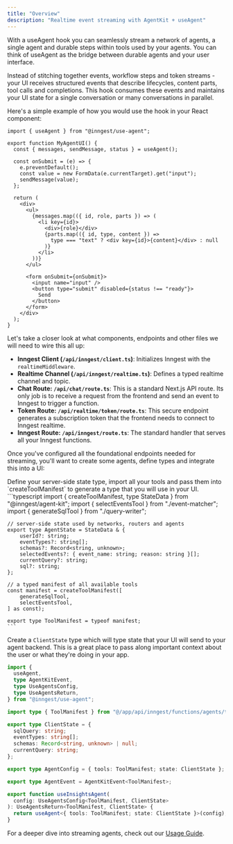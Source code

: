 ```yaml
---
title: "Overview"
description: "Realtime event streaming with AgentKit + useAgent"
---
```


With a useAgent hook you can seamlessly stream a network of agents, a single agent and durable steps within tools used by your agents. You can think of useAgent as the bridge between durable agents and your user interface.

Instead of stitching together events, workflow steps and token streams - your UI receives structured events that describe lifecycles, content parts, tool calls and completions. This hook consumes these events and maintains your UI state for a single conversation or many conversations in parallel.

Here's a simple example of how you would use the hook in your React component:

```tsx
import { useAgent } from "@inngest/use-agent";

export function MyAgentUI() {
  const { messages, sendMessage, status } = useAgent();

  const onSubmit = (e) => {
    e.preventDefault();
    const value = new FormData(e.currentTarget).get("input");
    sendMessage(value);
  };

  return (
    <div>
      <ul>
        {messages.map(({ id, role, parts }) => (
          <li key={id}>
            <div>{role}</div>
            {parts.map(({ id, type, content }) =>
              type === "text" ? <div key={id}>{content}</div> : null
            )}
          </li>
        ))}
      </ul>

      <form onSubmit={onSubmit}>
        <input name="input" />
        <button type="submit" disabled={status !== "ready"}>
          Send
        </button>
      </form>
    </div>
  );
}
```

Let's take a closer look at what components, endpoints and other files we will need to wire this all up:

- **Inngest Client (`/api/inngest/client.ts`)**: Initializes Inngest with the `realtimeMiddleware`.
- **Realtime Channel (`/api/inngest/realtime.ts`)**: Defines a typed realtime channel and topic.
- **Chat Route: `/api/chat/route.ts`**: This is a standard Next.js API route. Its only job is to receive a request from the frontend and send an event to Inngest to trigger a function.
- **Token Route: `/api/realtime/token/route.ts`**: This secure endpoint generates a subscription token that the frontend needs to connect to Inngest realtime.
- **Inngest Route: `/api/inngest/route.ts`**: The standard handler that serves all your Inngest functions.

Once you've configured all the foundational endpoints needed for streaming, you'll want to create some agents, define types and integrate this into a UI:

<Steps>
  <Step title="Define server-side types">
    Define your server-side state type, import all your tools and pass them into `createToolManifest` to generate a type that you will use in your UI.
    ```typescript
    import { createToolManifest, type StateData } from "@inngest/agent-kit";
    import { selectEventsTool } from "./event-matcher";
    import { generateSqlTool } from "./query-writer";

    // server-side state used by networks, routers and agents
    export type AgentState = StateData & {
        userId?: string;
        eventTypes?: string[];
        schemas?: Record<string, unknown>;
        selectedEvents?: { event_name: string; reason: string }[];
        currentQuery?: string;
        sql?: string;
    };

    // a typed manifest of all available tools
    const manifest = createToolManifest([
        generateSqlTool,
        selectEventsTool,
    ] as const);
    
    export type ToolManifest = typeof manifest;
    ```

  </Step>
  <Step title="Define client-side types">

Create a `ClientState` type which will type state that your UI will send to your agent backend. This is a great place to pass along important context about the user or what they're doing in your app.

```typescript
import {
  useAgent,
  type AgentKitEvent,
  type UseAgentsConfig,
  type UseAgentsReturn,
} from "@inngest/use-agent";

import type { ToolManifest } from "@/app/api/inngest/functions/agents/types";

export type ClientState = {
  sqlQuery: string;
  eventTypes: string[];
  schemas: Record<string, unknown> | null;
  currentQuery: string;
};

export type AgentConfig = { tools: ToolManifest; state: ClientState };

export type AgentEvent = AgentKitEvent<ToolManifest>;

export function useInsightsAgent(
  config: UseAgentsConfig<ToolManifest, ClientState>
): UseAgentsReturn<ToolManifest, ClientState> {
  return useAgent<{ tools: ToolManifest; state: ClientState }>(config);
}
```

  </Step>
  <Step title="Create agents and an Inngest function to run them">

  </Step>
  <Step title="Integrate a useAgent hook into your UI">
  </Step>
</Steps>

For a deeper dive into streaming agents, check out our [Usage Guide](/new-streaming/usage-guide).
